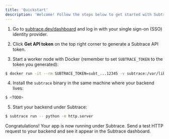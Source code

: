```yaml
---
title: 'Quickstart'
description: 'Welcome! Follow the steps below to get started with Subtrace.'
---
```


1. Go to [subtrace.dev/dashboard](https://subtrace.dev/dashboard) and log in with your single sign-on (SSO) identity provider.

2. Click **Get API token** on the top right corner to generate a Subtrace API token.

3. Start a worker node with Docker (remember to set `SUBTRACE_TOKEN` to the token you generated):

```bash
$ docker run -it --rm SUBTRACE_TOKEN=subt_...12345 -v subtrace:/var/lib/clickhouse subtrace.dev/worker:latest
```

4. Install the `subtrace` binary in the same machine where your backend lives:

```bash
$ <TODO>
```

5. Start your backend under Subtrace:

```bash
$ subtrace run -- python -m http.server
```

Congratulations! Your app is now running under Subtrace. Send a test HTTP
request to your backend and see it appear in the Subtrace dashboard.
